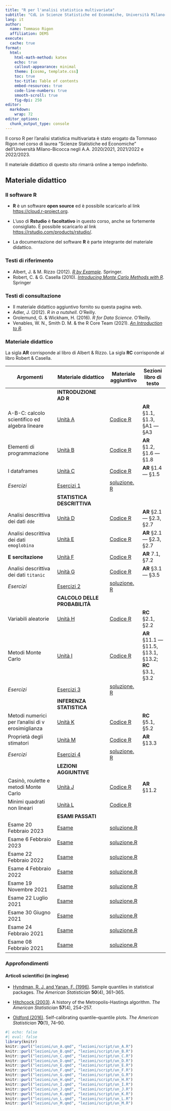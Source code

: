 ```yaml
---
title: "R per l'analisi statistica multivariata"
subtitle: "CdL in Scienze Statistiche ed Economiche, Università Milano-Bicocca"
lang: it
author:
  name: Tommaso Rigon
  affiliation: DEMS
execute:
  cache: true
format:
  html:
    html-math-method: katex
    echo: true
    callout-appearance: minimal
    theme: [cosmo, template.css]
    toc: true
    toc-title: Table of contents
    embed-resources: true
    code-line-numbers: true
    smooth-scroll: true
    fig-dpi: 250
editor: 
  markdown: 
    wrap: 72
editor_options: 
  chunk_output_type: console
---
```


Il corso [R per l'analisi statistica multivariata]{.orange} è stato erogato da Tommaso Rigon nel corso di laurea "Scienze Statistiche ed Economiche" dell'Università Milano-Bicocca negli A.A. 2020/2021, 2021/2022 e 2022/2023.

Il materiale didattico di questo sito [rimarrà online]{.blue} a tempo indefinito.

## Materiale didattico

### Il software R

-   **R** è un software **open source** ed è possibile scaricarlo al
    link <https://cloud.r-project.org>.

-   L'uso di **Rstudio** è **facoltativo** in questo corso, anche se
    fortemente consigliato. È possibile scaricarlo al link
    <https://rstudio.com/products/rstudio/>.

-   La documentazione del software **R** è parte integrante del
    materiale didattico.

### Testi di riferimento

-   Albert, J. & M. Rizzo (2012). [*R by
    Example*](https://link.springer.com/content/pdf/10.1007%2F978-1-4614-1365-3.pdf).
    Springer.\
-   Robert, C. & G. Casella (2010). [*Introducing Monte Carlo Methods
    with
    R*](https://link.springer.com/content/pdf/10.1007%2F978-1-4419-1576-4.pdf).
    Springer

### Testi di consultazione

-   Il materiale didattico aggiuntivo fornito su questa pagina web.
-   Adler, J. (2012). *R in a nutshell*. O'Reilly.
-   Grolemund, G. & Wickham, H. (2016). *R for Data Science*. O'Reilly.
-   Venables, W. N., Smith D. M. & the R Core Team (2021). [*An
    Introduction to
    R*](https://cran.r-project.org/doc/manuals/r-release/R-intro.pdf).

### Materiale didattico

La sigla **AR** corrisponde al libro di Albert & Rizzo. La sigla **RC**
corrisponde al libro Robert & Casella.

| Argomenti                                         | Materiale didattico                     | Materiale aggiuntivo                              | Sezioni libro di testo                                  |
|------------------------|---------------------------|-----------|-------------|
|                                                   | **INTRODUZIONE AD R**                   |                                                   |                                                         |
| A-B-C: calcolo scientifico ed algebra lineare     | [Unità A](lezioni/un_A.html)         | [Codice R](lezioni/script/un_A.R)              | **AR** §1.1, §1.3, §A1 --- §A3                          |
| Elementi di programmazione                        | [Unità B](lezioni/un_B.html)         | [Codice R](lezioni/script/un_B.R)              | **AR** §1.2, §1.6 --- §1.8                              |
| I dataframes                                      | [Unità C](lezioni/un_C.html)         | [Codice R](lezioni/script/un_C.R)              | **AR** §1.4 --- §1.5                                    |
| *Esercizi*                                        | [Esercizi 1](exe/es_1.html)             | [soluzione. R](exe/es_1.R)                        |                                                         |
|                                                   | **STATISTICA DESCRITTIVA**              |                                                   |                                                         |
| Analisi descrittiva dei dati `dde`                | [Unità D](lezioni/un_D.html)         | [Codice R](lezioni/script/un_D.R)              | **AR** §2.1 --- §2.3, §2.7                              |
| Analisi descrittiva dei dati `emoglobina`         | [Unità E](lezioni/un_E.html)         | [Codice R](lezioni/script/un_E.R)              | **AR** §2.1 --- §2.3, §2.7                              |
| **E sercitazione**                                | [Unità F](lezioni/un_F.html)         | [Codice R](lezioni/script/un_F.R)              | **AR** 7.1, §7.2                                        |
| Analisi descrittiva dei dati `titanic`            | [Unità G](lezioni/un_G.html)         | [Codice R](lezioni/script/un_G.R)              | **AR** §3.1 --- §3.5                                    |
| *Esercizi*                                        | [Esercizi 2](exe/es_2.html)             | [soluzione. R](exe/es_2.R)                        |                                                         |
|                                                   | **CALCOLO DELLE PROBABILITÀ**           |                                                   |                                                         |
| Variabili aleatorie                               | [Unità H](lezioni/un_H.html)         | [Codice R](lezioni/script/un_H.R)              | **RC** §2.1, §2.2                                       |
| Metodi Monte Carlo                                | [Unità I](lezioni/un_I.html)         | [Codice R](lezioni/script/un_I.R)              | **AR** §11.1 --- §11.5, §13.1, §13.2; **RC** §3.1, §3.2 |
| *Esercizi*                                        | [Esercizi 3](exe/es_3.html)             | [soluzione. R](exe/es_3.R)                        |                                                         |
|                                                   | **INFERENZA STATISTICA**                |                                                   |                                                         |
| Metodi numerici per l'analisi di v erosimiglianza | [Unità K](lezioni/un_K.html)         | [Codice R](lezioni/script/un_K.R)              | **RC** §5.1, §5.2                                       |
| Proprietà degli stimatori                         | [Unità M](lezioni/un_M.html)         | [Codice R](lezioni/script/un_M.R)              | **AR** §13.3                                            |
| *Esercizi*                                        | [Esercizi 4](exe/es_4.html)             | [soluzione. R](exe/es_4.R)                        |                                                         |
|                                                   | **LEZIONI AGGIUNTIVE**                  |                                                   |                                                         |
| Casinò, roulette e metodi Monte Carlo             | [Unità J](lezioni/un_J.html)         | [Codice R](lezioni/script/un_J.R)              | **AR** §11.2                                            |
| Minimi quadrati non lineari                       | [Unità L](lezioni/un_L.html)         | [Codice R](lezioni/script/un_L.R)              |                                                         |
|                                                   | **ESAMI PASSATI**                       |                                                   |                                                         |
| Esame 20 Febbraio 2023                            | [Esame](esami/esame_20_02_2023.html) | [soluzione.R](esami/soluzione_20_02_2023.R) |                                                         |
| Esame 6 Febbraio 2023                             | [Esame](esami/esame_06_02_2023.html) | [soluzione.R](esami/soluzione_06_02_2023.R) |                                                         |
| Esame 22 Febbraio 2022                            | [Esame](esami/esame_22_02_2022.html) | [soluzione.R](esami/soluzione_22_02_2022.R) |                                                         |
| Esame 4 Febbraio 2022                             | [Esame](esami/esame_04_02_2022.html) | [soluzione.R](esami/soluzione_04_02_2022.R) |                                                         |
| Esame 19 Novembre 2021                            | [Esame](esami/esame_19_11_2021.html) | [soluzione.R](esami/soluzione_19_11_2021.R) |                                                         |
| Esame 22 Luglio 2021                              | [Esame](esami/esame_22_07_2021.html) | [soluzione.R](esami/soluzione_22_07_2021.R) |                                                         |
| Esame 30 Giugno 2021                              | [Esame](esami/esame_30_06_2021.html) | [soluzione.R](esami/soluzione_30_06_2021.R) |                                                         |
| Esame 24 Febbraio 2021                            | [Esame](esami/esame_24_02_2021.html) | [soluzione.R](esami/soluzione_24_02_2021.R) |                                                         |
| Esame 08 Febbraio 2021                            | [Esame](esami/esame_08_02_2021.html) | [soluzione.R](esami/soluzione_08_02_2021.R) |                                                         |

### Approfondimenti

#### Articoli scientifici (in inglese)

-   [Hyndman, R. J. and Yanan, F.
    (1996)](approfondimenti/Hyndman1996.pdf). Sample quantiles in
    statistical packages. *The American Statistician* **50**(4),
    361--365.

-   [Hitchcock (2003)](approfondimenti/Hitchcock2003.pdf). A history of
    the Metropolis-Hastings algorithm. *The American Statistician*
    **57**(4), 254--257.

-   [Oldford (2016)](approfondimenti/Oldford2016.pdf). Self-calibrating
    quantile--quantile plots. *The American Statistician* **70**(1),
    74--90.

```r
#| echo: false
#| eval: false
library(knitr)
knitr::purl("lezioni/un_A.qmd", "lezioni/script/un_A.R")
knitr::purl("lezioni/un_B.qmd", "lezioni/script/un_B.R")
knitr::purl("lezioni/un_C.qmd", "lezioni/script/un_C.R")
knitr::purl("lezioni/un_D.qmd", "lezioni/script/un_D.R")
knitr::purl("lezioni/un_E.qmd", "lezioni/script/un_E.R")
knitr::purl("lezioni/un_F.qmd", "lezioni/script/un_F.R")
knitr::purl("lezioni/un_G.qmd", "lezioni/script/un_G.R")
knitr::purl("lezioni/un_H.qmd", "lezioni/script/un_H.R")
knitr::purl("lezioni/un_I.qmd", "lezioni/script/un_I.R")
knitr::purl("lezioni/un_J.qmd", "lezioni/script/un_J.R")
knitr::purl("lezioni/un_K.qmd", "lezioni/script/un_K.R")
knitr::purl("lezioni/un_L.qmd", "lezioni/script/un_L.R")
knitr::purl("lezioni/un_M.qmd", "lezioni/script/un_M.R")
```
